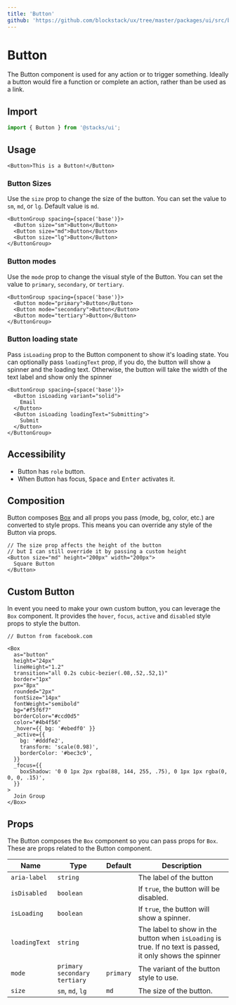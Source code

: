 ```yaml
---
title: 'Button'
github: 'https://github.com/blockstack/ux/tree/master/packages/ui/src/button'
---
```


# Button

The Button component is used for any action or to trigger something. Ideally
a button would fire a function or complete an action, rather than be used as a link.

## Import

```js
import { Button } from '@stacks/ui';
```

## Usage

```tsx
<Button>This is a Button!</Button>
```

### Button Sizes

Use the `size` prop to change the size of the button. You can set the value to `sm`, `md`, or `lg`. Default value is `md`.

```tsx
<ButtonGroup spacing={space('base')}>
  <Button size="sm">Button</Button>
  <Button size="md">Button</Button>
  <Button size="lg">Button</Button>
</ButtonGroup>
```

### Button modes

Use the `mode` prop to change the visual style of the Button. You can set the
value to `primary`, `secondary`, or `tertiary`.

```tsx
<ButtonGroup spacing={space('base')}>
  <Button mode="primary">Button</Button>
  <Button mode="secondary">Button</Button>
  <Button mode="tertiary">Button</Button>
</ButtonGroup>
```

### Button loading state

Pass `isLoading` prop to the Button component to show it's loading state. You
can optionally pass `loadingText` prop, if you do, the button will show a
spinner and the loading text. Otherwise, the button will take the width of the
text label and show only the spinner

```tsx
<ButtonGroup spacing={space('base')}>
  <Button isLoading variant="solid">
    Email
  </Button>
  <Button isLoading loadingText="Submitting">
    Submit
  </Button>
</ButtonGroup>
```

## Accessibility

- Button has `role` button.
- When Button has focus, <kbd>Space</kbd> and <kbd>Enter</kbd> activates it.

## Composition

Button composes [Box](/box) and all props you pass (mode,
bg, color, etc.) are converted to style props. This means you can override
any style of the Button via props.

```tsx
// The size prop affects the height of the button
// but I can still override it by passing a custom height
<Button size="md" height="200px" width="200px">
  Square Button
</Button>
```

## Custom Button

In event you need to make your own custom button, you can leverage the
`Box` component. It provides the `hover`, `focus`, `active` and `disabled`
style props to style the button.

```tsx
// Button from facebook.com

<Box
  as="button"
  height="24px"
  lineHeight="1.2"
  transition="all 0.2s cubic-bezier(.08,.52,.52,1)"
  border="1px"
  px="8px"
  rounded="2px"
  fontSize="14px"
  fontWeight="semibold"
  bg="#f5f6f7"
  borderColor="#ccd0d5"
  color="#4b4f56"
  _hover={{ bg: '#ebedf0' }}
  _active={{
    bg: '#dddfe2',
    transform: 'scale(0.98)',
    borderColor: '#bec3c9',
  }}
  _focus={{
    boxShadow: '0 0 1px 2px rgba(88, 144, 255, .75), 0 1px 1px rgba(0, 0, 0, .15)',
  }}
>
  Join Group
</Box>
```

## Props

The Button composes the `Box` component so you can pass props for
`Box`. These are props related to the Button component.

| Name          | Type                             | Default   | Description                                                                                               |
| ------------- | -------------------------------- | --------- | --------------------------------------------------------------------------------------------------------- |
| `aria-label`  | `string`                         |           | The label of the button                                                                                   |
| `isDisabled`  | `boolean`                        |           | If `true`, the button will be disabled.                                                                   |
| `isLoading`   | `boolean`                        |           | If `true`, the button will show a spinner.                                                                |
| `loadingText` | `string`                         |           | The label to show in the button when `isLoading` is true. If no text is passed, it only shows the spinner |
| `mode`        | `primary` `secondary` `tertiary` | `primary` | The variant of the button style to use.                                                                   |
| `size`        | `sm`, `md`, `lg`                 | `md`      | The size of the button.                                                                                   |
